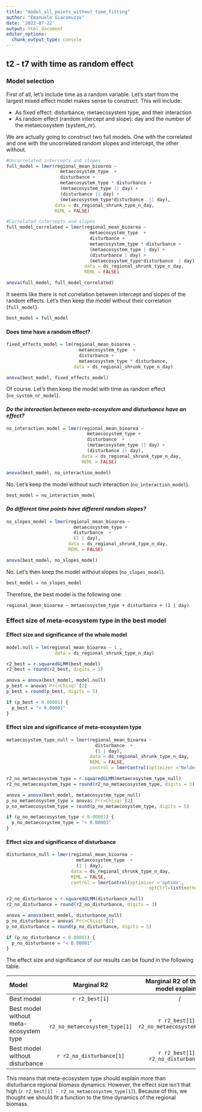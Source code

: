```yaml
---
title: "model_all_points_without_time_fitting"
author: "Emanuele Giacomuzzo"
date: '2022-07-22'
output: html_document
editor_options: 
  chunk_output_type: console
---
```


## t2 - t7 with time as random effect

### Model selection

First of all, let's include time as a random variable. Let's start from the largest mixed effect model makes sense to construct. This will include:

-   As fixed effect: disturbance, metaecosystem type, and their interaction
-   As random effect (random intercept and slope): day and the number of the metaecosystem (system_nr).

We are actually going to construct two full models. One with the correlated and one with the uncorrelated random slopes and intercept, the other without.

```r
#Uncorrelated intercepts and slopes
full_model = lmer(regional_mean_bioarea ~ 
                    metaecosystem_type  + 
                    disturbance + 
                    metaecosystem_type * disturbance + 
                    (metaecosystem_type || day) + 
                    (disturbance || day) + 
                    (metaecosystem_type*disturbance  || day),
                  data = ds_regional_shrunk_type_n_day, 
                  REML = FALSE)

#Correlated intercepts and slopes
full_model_correlated = lmer(regional_mean_bioarea ~ 
                               metaecosystem_type  + 
                               disturbance + 
                               metaecosystem_type * disturbance + 
                               (metaecosystem_type | day) + 
                               (disturbance | day) + 
                               (metaecosystem_type*disturbance  | day), 
                             data = ds_regional_shrunk_type_n_day, 
                             REML = FALSE)

anova(full_model, full_model_correlated)
```

It seems like there is not correlation between intercept and slopes of the random effects. Let's then keep the model without their correlation (`full_model`).

```r
best_model = full_model
```

#### Does time have a random effect?

```r
fixed_effects_model = lm(regional_mean_bioarea ~ 
                           metaecosystem_type  + 
                           disturbance +
                           metaecosystem_type * disturbance, 
                         data = ds_regional_shrunk_type_n_day)

anova(best_model, fixed_effects_model)
```

Of course. Let's then keep the model with time as random effect (`no_system_nr_model`).

#### *Do the interaction between meta-ecosystem and disturbance have an effect?*

```r
no_interaction_model = lmer(regional_mean_bioarea ~ 
                              metaecosystem_type + 
                              disturbance  + 
                              (metaecosystem_type || day) + 
                              (disturbance || day), 
                            data = ds_regional_shrunk_type_n_day, 
                            REML = FALSE)

anova(best_model, no_interaction_model)
```

No. Let's keep the model without such interaction (`no_interaction_model`).

```r
best_model = no_interaction_model
```

#### *Do different time points have different random slopes?*

```r
no_slopes_model = lmer(regional_mean_bioarea ~ 
                         metaecosystem_type + 
                         disturbance  + 
                         (1 | day), 
                       data = ds_regional_shrunk_type_n_day, 
                       REML = FALSE)

anova(best_model, no_slopes_model)
```

No. Let's then keep the model without slopes (`no_slopes_model`).

```r
best_model = no_slopes_model
```

Therefore, the best model is the following one:

`regional_mean_bioarea ~ metaecosystem_type + disturbance + (1 | day)`

### Effect size of meta-ecosystem type in the best model

#### Effect size and significance of the whole model

```r

model.null = lm(regional_mean_bioarea ~ 1 , 
                  data = ds_regional_shrunk_type_n_day)

r2_best = r.squaredGLMM(best_model)
r2_best = round(r2_best, digits = 3)

anova = anova(best_model, model.null)
p_best = anova$`Pr(>Chisq)`[2]
p_best = round(p_best, digits = 5)

if (p_best < 0.00001) {
  p_best = "< 0.00001"
}

```

#### Effect size and significance of meta-ecosystem type

```r
metaecosystem_type_null = lmer(regional_mean_bioarea ~  
                                 disturbance  + 
                                 (1 | day),
                               data = ds_regional_shrunk_type_n_day, 
                               REML = FALSE, 
                               control = lmerControl(optimizer ="Nelder_Mead"))

r2_no_metaecosystem_type = r.squaredGLMM(metaecosystem_type_null)
r2_no_metaecosystem_type = round(r2_no_metaecosystem_type, digits = 3)

anova = anova(best_model, metaecosystem_type_null)
p_no_metaecosystem_type = anova$`Pr(>Chisq)`[2]
p_no_metaecosystem_type = round(p_no_metaecosystem_type, digits = 5)

if (p_no_metaecosystem_type < 0.00001) {
  p_no_metaecosystem_type = "< 0.00001"
}

```

#### Effect size and significance of disturbance

```r

disturbance_null = lmer(regional_mean_bioarea ~ 
                          metaecosystem_type  + 
                          (1 | day), 
                        data = ds_regional_shrunk_type_n_day, 
                        REML = FALSE,
                        control = lmerControl(optimizer ='optimx', 
                                                     optCtrl=list(method='L-BFGS-B')))

r2_no_disturbance = r.squaredGLMM(disturbance_null)
r2_no_disturbance = round(r2_no_disturbance, digits = 3)

anova = anova(best_model, disturbance_null)
p_no_disturbance = anova$`Pr(>Chisq)`[2]
p_no_disturbance = round(p_no_disturbance, digits = 5)

if (p_no_disturbance < 0.00001) {
  p_no_disturbance = "< 0.00001"
}

```

The effect size and significance of our results can be found in the following table.

| Model                                  |           Marginal R2           |   Marginal R2 of the best model explained    |         Conditional R2          |  Conditional R2 of the best model explained  |           P-value           |
|:-----------|:----------:|:----------:|:----------:|:----------:|:----------:|
| Best model                             |         `r r2_best[1]`          |                      /                       |         `r r2_best[2]`          |                      /                       |         `r p_best`          |
| Best model without meta-ecosystem type | `r r2_no_metaecosystem_type[1]` | `r r2_best[1] - r2_no_metaecosystem_type[1]` | `r r2_no_metaecosystem_type[2]` | `r r2_best[2] - r2_no_metaecosystem_type[2]` | `r p_no_metaecosystem_type` |
| Best model without disturbance         |    `r r2_no_disturbance[1]`     |    `r r2_best[1] - r2_no_disturbance[1]`     |    `r r2_no_disturbance[2]`     |    `r r2_best[2] - r2_no_disturbance[2]`     |    `r p_no_disturbance`     |

This means that meta-ecosystem type should explain more than disturbance regional biomass dynamics. However, the effect size isn't that high (`r r2_best[1] - r2_no_metaecosystem_type[1]`). Because of this, we thought we should fit a function to the time dynamics of the regional biomass.
